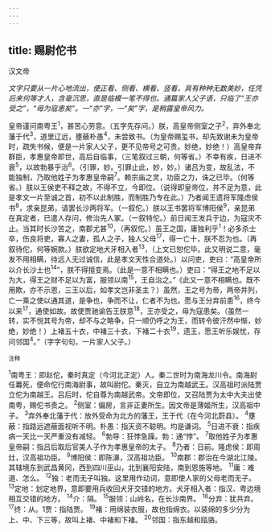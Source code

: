 ```yaml
---
---
---
```

title: 赐尉佗书
---



汉文帝

*文字只要从一片心地流出，便正看、侧看、横看、竖看，具有种种无数美妙，任凭后来何等才人，含毫沉思，直是临模一笔不得也。通篇家人父子语，只临了“王亦受之”，“毋为寇患矣”。一“亦”字，一“矣”字，是稍露皇帝风力。*

皇帝谨问南粤王<sup>1</sup>，甚苦心劳意。（五字先存问。）朕，高皇帝侧室之子<sup>2</sup>，弃外奉北藩于代<sup>3</sup>，道里辽远，壅蔽朴愚<sup>4</sup>，未尝致书。（为皇帝赐玺书，却先致谢未为皇帝时，疏失书候，便是一片家人父子，更不见帝号之可贵。妙绝，妙绝！）高皇帝弃群臣，孝惠皇帝即世，高后自临事，（三笔叙过三朝，何等省。）不幸有疾，日进不衰<sup>5</sup>，以故勃暴乎治<sup>6</sup>。（引罪，妙。引罪止此，妙，妙。）诸吕为变，故乱法，不能独制，乃取他姓子为孝惠皇帝嗣<sup>7</sup>。赖宗庙之灵，功臣之力，诛之已毕。（何等省。）朕以王侯吏不释之故，不得不立，今即位。（说得即皇帝位，并不足为意，此是孝文一片至诚之首，初不以此制胜，而制胜乃专在此。）乃者闻王遗将军隆虑侯书<sup>8</sup>，求亲昆弟，请罢长沙两将军。（一叙佗。）朕以王书罢将军博阳侯<sup>9</sup>，亲昆弟在真定者，已遣人存问，修治先人冢。（一叙特佗。）前日闻王发兵于边，为寇灾不止。当其时长沙苦之，南郡尤甚<sup>10</sup>，（再叙佗。）虽王之国，庸独利乎<sup>1</sup>！必多杀士卒，伤良将吏，寡人之妻，孤人之子，独人父母<sup>17</sup>，得一亡十，朕不忍为也。（再叙待佗，何等婉款。）朕欲定地犬牙相入者<sup>13</sup>，（上文已恕佗毕。此又明说二意，毫发不用相瞒，待远人无过诚信，此是孝文天性合道处。）以问吏，吏曰：“高皇帝所以介长沙土也<sup>14</sup>”，朕不得擅变焉。（此是一意不相瞒也。）吏曰：“得王之地不足以为大，得王之财不足以为富，服领以南<sup>15</sup>，王自治之。”《此又一意不相瞒也。既不用欺，亦不示恩，三王以后，如孝文岂非圣主？）虽然，王之号为帝，两帝并列，亡一乘之使以通其道，是争也，争而不让，仁者不为也。愿与王分弃前患<sup>16</sup>，终今以来<sup>17</sup>，通使如故。故使贾驰谕告王朕意<sup>18</sup>，王亦受之，毋为寇患矣。（虽然一转，实不悦其号为帝，却不与之略争，只一顺仍呼之为王，而转令彼汗然中惭，妙绝，妙绝！）上褚五十衣，中褚三十衣，下褚二十衣<sup>19</sup>，遗王，愿王听乐娱忧，存问邻国<sup>4</sup>。”（字字句句，一片家人父子。）

<sup>注释</sup>

<sup>1</sup>南粤王：即赵佗，秦时真定（今河北正定）人。秦二世时为南海龙川令。南海尉任羃死，便命佗行南海尉事，故叫尉佗。秦灭，自立为南越武王。汉高祖时派陆贾立佗为南越王。吕后时，佗自尊为南越武帝。文帝即位，又召陆贾为太中大夫出使南粤，赐佗书责之。
<sup>2</sup>侧室：偏房，言非正妻所生。因文帝是薄姬所生，汉高祖中子。
<sup>3</sup>弃外奉北藩于代：放外受命为北方的藩王，王于代（在今河北蔚县）。
<sup>4</sup>壅蔽：指路远遮蔽面视听不明。朴愚：指天资不聪明。均是谦词。
<sup>5</sup>日进不衰：指疾病一天比一天严重没有减轻。
<sup>6</sup>勃导：狂悖急躁。勃：通“悖”。
<sup>7</sup>取他姓子为孝惠皇帝嗣：指吕后取后官美人子作为孝惠皇帝的太子。
<sup>8</sup>乃者：日前。隆虑侯：即周灶，汉高祖功臣。
<sup>9</sup>博阳侯：即陈濞，汉高祖功臣。
<sup>10</sup>南郡：郡治在今湖北江陵。其辖境东到武昌黄冈，西到四川巫山，北到襄阳安陆，南到恩施等地。
<sup>11</sup>庸：难道、怎么。
<sup>12</sup>独：老而无子叫独。这里用作动词，意即使人家的父母老而无子。
<sup>13</sup>定地：划定地界，意即要用兵收回犬牙交错的地方。犬牙相入者：指汉、粤边境相互交错的地方。
<sup>14</sup>介：隔。
<sup>15</sup>服领：山岭名，在长沙南界。
<sup>16</sup>分弃：犹共弃。
<sup>17</sup>终：从。1贾：指陆贾。
<sup>19</sup>褚：用绵装衣服，故也指绵衣。以装绵的多少分为上、中、下三等，故叫上褚、中褚和下褚。
<sup>20</sup>邻国：指东越和瓯骆。